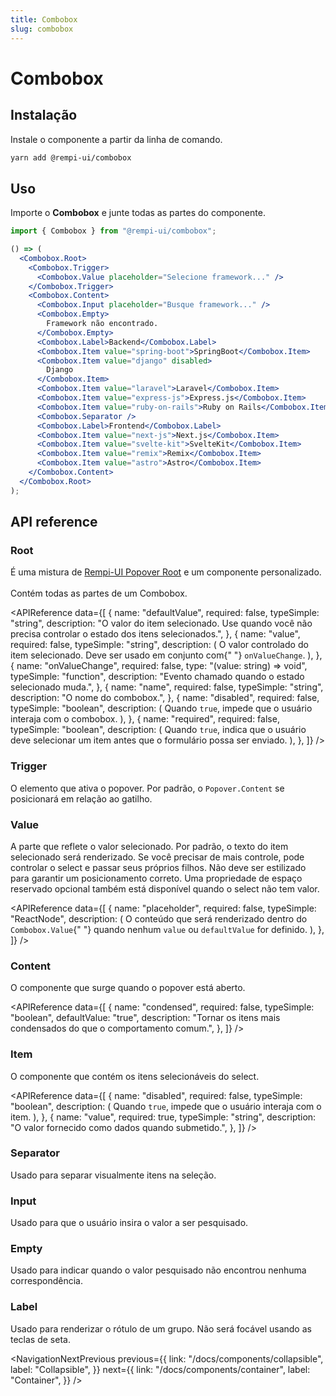 ```yaml
---
title: Combobox
slug: combobox
---
```


# Combobox

<Description text="Combobox com uma lista de sugestões." />

<SelectVersion />

<PreviewComponent name="combobox" />

## Instalação

Instale o componente a partir da linha de comando.

```bash
yarn add @rempi-ui/combobox
```

## Uso

Importe o <strong>Combobox</strong> e junte todas as partes do componente.

```jsx
import { Combobox } from "@rempi-ui/combobox";

() => (
  <Combobox.Root>
    <Combobox.Trigger>
      <Combobox.Value placeholder="Selecione framework..." />
    </Combobox.Trigger>
    <Combobox.Content>
      <Combobox.Input placeholder="Busque framework..." />
      <Combobox.Empty>
        Framework não encontrado.
      </Combobox.Empty>
      <Combobox.Label>Backend</Combobox.Label>
      <Combobox.Item value="spring-boot">SpringBoot</Combobox.Item>
      <Combobox.Item value="django" disabled>
        Django
      </Combobox.Item>
      <Combobox.Item value="laravel">Laravel</Combobox.Item>
      <Combobox.Item value="express-js">Express.js</Combobox.Item>
      <Combobox.Item value="ruby-on-rails">Ruby on Rails</Combobox.Item>
      <Combobox.Separator />
      <Combobox.Label>Frontend</Combobox.Label>
      <Combobox.Item value="next-js">Next.js</Combobox.Item>
      <Combobox.Item value="svelte-kit">SvelteKit</Combobox.Item>
      <Combobox.Item value="remix">Remix</Combobox.Item>
      <Combobox.Item value="astro">Astro</Combobox.Item>
    </Combobox.Content>
  </Combobox.Root>
);
```

## API reference

### Root

É uma mistura de [Rempi-UI Popover Root](/docs/components/popover) e um componente personalizado. <br /><br />
Contém todas as partes de um Combobox.

<MoreInfo
  componentName="Rempi-UI Popover Root"
  componentLink="/docs/components/popover"
/>

<APIReference
  data={[
    {
      name: "defaultValue",
      required: false,
      typeSimple: "string",
      description:
        "O valor do item selecionado. Use quando você não precisa controlar o estado dos itens selecionados.",
    },
    {
      name: "value",
      required: false,
      typeSimple: "string",
      description: (
        <span>
          O valor controlado do item selecionado. Deve ser usado em conjunto com{" "}
          <code>onValueChange</code>.
        </span>
      ),
    },
    {
      name: "onValueChange",
      required: false,
      type: "(value: string) => void",
      typeSimple: "function",
      description: "Evento chamado quando o estado selecionado muda.",
    },
    {
      name: "name",
      required: false,
      typeSimple: "string",
      description: "O nome do combobox.",
    },
    {
      name: "disabled",
      required: false,
      typeSimple: "boolean",
      description: (
        <span>
          Quando <code>true</code>, impede que o usuário interaja com o
          combobox.
        </span>
      ),
    },
    {
      name: "required",
      required: false,
      typeSimple: "boolean",
      description: (
        <span>
          Quando <code>true</code>, indica que o usuário deve selecionar um item
          antes que o formulário possa ser enviado.
        </span>
      ),
    },
  ]}
/>

### Trigger

O elemento que ativa o popover. Por padrão, o <code>Popover.Content</code> se posicionará em relação ao gatilho.

<MoreInfo
  componentName="Rempi-UI Popover Trigger"
  componentLink="/docs/components/popover"
/>

### Value

A parte que reflete o valor selecionado. Por padrão, o texto do item selecionado será renderizado. Se você precisar de mais controle,
pode controlar o select e passar seus próprios filhos. Não deve ser estilizado para garantir um posicionamento correto. Uma propriedade
de espaço reservado opcional também está disponível quando o select não tem valor.

<APIReference
  data={[
    {
      name: "placeholder",
      required: false,
      typeSimple: "ReactNode",
      description: (
        <span>
          O conteúdo que será renderizado dentro do <code>Combobox.Value</code>{" "}
          quando nenhum <code>value</code> ou <code>defaultValue</code> for
          definido.
        </span>
      ),
    },
  ]}
/>

### Content

O componente que surge quando o popover está aberto.

<MoreInfo
  componentName="Rempi-UI Popover Content"
  componentLink="/docs/components/popover"
/>

<APIReference
  data={[
    {
      name: "condensed",
      required: false,
      typeSimple: "boolean",
      defaultValue: "true",
      description:
        "Tornar os itens mais condensados do que o comportamento comum.",
    },
  ]}
/>

### Item

O componente que contém os itens selecionáveis do select.

<APIReference
  data={[
    {
      name: "disabled",
      required: false,
      typeSimple: "boolean",
      description: (
        <span>
          Quando <code>true</code>, impede que o usuário interaja com o item.
        </span>
      ),
    },
    {
      name: "value",
      required: true,
      typeSimple: "string",
      description: "O valor fornecido como dados quando submetido.",
    },
  ]}
/>

### Separator

Usado para separar visualmente itens na seleção.

<MoreInfo
  componentName="Rempi-UI Separator"
  componentLink="/docs/components/separator"
/>

### Input

Usado para que o usuário insira o valor a ser pesquisado.

<MoreInfo
  componentName="Rempi-UI Input"
  componentLink="/docs/components/input"
/>

### Empty

Usado para indicar quando o valor pesquisado não encontrou nenhuma correspondência.

### Label

Usado para renderizar o rótulo de um grupo. Não será focável usando as teclas de seta.

<NavigationNextPrevious
  previous={{
    link: "/docs/components/collapsible",
    label: "Collapsible",
  }}
  next={{
    link: "/docs/components/container",
    label: "Container",
  }}
/>

<EditThisPage url="components/pt-BR/combobox/1.0.0.mdx" />